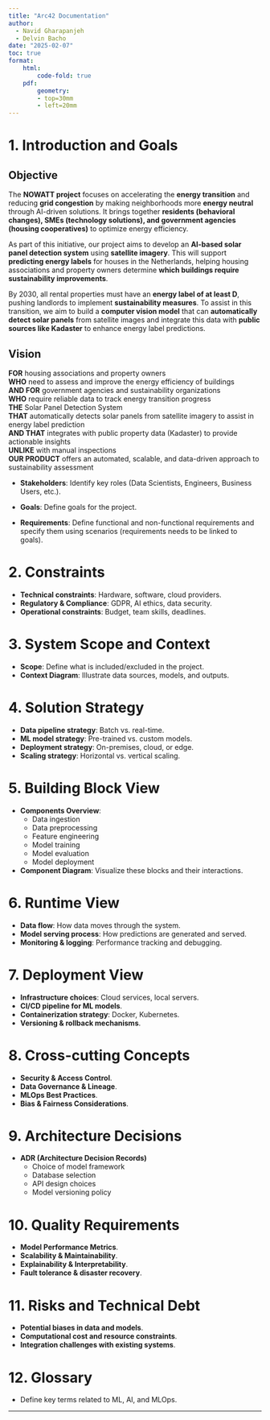 ```yaml
---
title: "Arc42 Documentation"
author:
  - Navid Gharapanjeh
  - Delvin Bacho
date: "2025-02-07"
toc: true
format:
    html: 
        code-fold: true
    pdf: 
        geometry: 
        - top=30mm
        - left=20mm
---
```



# 1. Introduction and Goals

## Objective  
The **NOWATT project** focuses on accelerating the **energy transition** and reducing **grid congestion** by making neighborhoods more **energy neutral** through AI-driven solutions. It brings together **residents (behavioral changes), SMEs (technology solutions), and government agencies (housing cooperatives)** to optimize energy efficiency.  

As part of this initiative, our project aims to develop an **AI-based solar panel detection system** using **satellite imagery**. This will support **predicting energy labels** for houses in the Netherlands, helping housing associations and property owners determine **which buildings require sustainability improvements**.  

By 2030, all rental properties must have an **energy label of at least D**, pushing landlords to implement **sustainability measures**. To assist in this transition, we aim to build a **computer vision model** that can **automatically detect solar panels** from satellite images and integrate this data with **public sources like Kadaster** to enhance energy label predictions.

## Vision  
**FOR** housing associations and property owners <br> \newline 
**WHO** need to assess and improve the energy efficiency of buildings <br> \newline 
**AND FOR** government agencies and sustainability organizations <br> \newline 
**WHO** require reliable data to track energy transition progress <br> \newline 
**THE** Solar Panel Detection System <br> \newline 
**THAT** automatically detects solar panels from satellite imagery to assist in energy label prediction <br> \newline 
**AND THAT** integrates with public property data (Kadaster) to provide actionable insights <br> \newline 
**UNLIKE** with manual inspections <br> \newline 
**OUR PRODUCT** offers an automated, scalable, and data-driven approach to sustainability assessment <br> \newline 


- **Stakeholders**: Identify key roles (Data Scientists, Engineers, Business Users, etc.).

- **Goals**: Define goals for the project.
- **Requirements**: Define functional and non-functional requirements and specify them using scenarios (requirements needs to be linked to goals).

# 2. Constraints
- **Technical constraints**: Hardware, software, cloud providers.
- **Regulatory & Compliance**: GDPR, AI ethics, data security.
- **Operational constraints**: Budget, team skills, deadlines.

# 3. System Scope and Context
- **Scope**: Define what is included/excluded in the project.
- **Context Diagram**: Illustrate data sources, models, and outputs.

# 4. Solution Strategy
- **Data pipeline strategy**: Batch vs. real-time.
- **ML model strategy**: Pre-trained vs. custom models.
- **Deployment strategy**: On-premises, cloud, or edge.
- **Scaling strategy**: Horizontal vs. vertical scaling.

# 5. Building Block View
- **Components Overview**:
  - Data ingestion
  - Data preprocessing
  - Feature engineering
  - Model training
  - Model evaluation
  - Model deployment
- **Component Diagram**: Visualize these blocks and their interactions.

# 6. Runtime View
- **Data flow**: How data moves through the system.
- **Model serving process**: How predictions are generated and served.
- **Monitoring & logging**: Performance tracking and debugging.

# 7. Deployment View
- **Infrastructure choices**: Cloud services, local servers.
- **CI/CD pipeline for ML models**.
- **Containerization strategy**: Docker, Kubernetes.
- **Versioning & rollback mechanisms**.

# 8. Cross-cutting Concepts
- **Security & Access Control**.
- **Data Governance & Lineage**.
- **MLOps Best Practices**.
- **Bias & Fairness Considerations**.

# 9. Architecture Decisions
- **ADR (Architecture Decision Records)**
  - Choice of model framework
  - Database selection
  - API design choices
  - Model versioning policy

# 10. Quality Requirements
- **Model Performance Metrics**.
- **Scalability & Maintainability**.
- **Explainability & Interpretability**.
- **Fault tolerance & disaster recovery**.

# 11. Risks and Technical Debt
- **Potential biases in data and models**.
- **Computational cost and resource constraints**.
- **Integration challenges with existing systems**.

# 12. Glossary
- Define key terms related to ML, AI, and MLOps.

---

